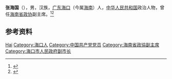 '''张海国'''（{{bd|1950年|11月17日|}}），男，汉族，[[广东|广东]][[海口|海口]]（今属[[海南|海南]]）人，[[中华人民共和国|中华人民共和国]]政治人物，曾任[[海南省政协|海南省政协]]副主席。<ref>{{Cite book|title=中华人民共和国职官志|author=何虎生, 李耀东, 向常福主编|publisher=中国社会出版社|year=2003|isbn=9787800883934|location=北京|pages=}}</ref><ref>{{Cite web|title=特辑--人物|url=http://www.haikou.gov.cn/sq/hknj/hknj1997/tj/201105/t20110518_247967_3.html|accessdate=2020-09-25|work=海口市政府门户网站}}</ref>

== 参考资料 ==
{{reflist}}

{{中国人物小作品}}
{{1998届中央党校一年制中青年干部培训班}}

{{Authority control}}
{{DEFAULTSORT:Zhang张}}
[[Category:张姓|Hai]]
[[Category:海口人|Category:海口人]]
[[Category:中国共产党党员|Category:中国共产党党员]]
[[Category:海南省政協副主席|Category:海南省政協副主席]]
[[Category:海口市人民政府副市长|Category:海口市人民政府副市长]]